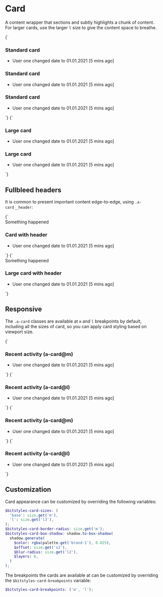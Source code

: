 
<Meta title="Atoms/Card" />

# Card

A content wrapper that sections and subtly highlights a chunk of content. For larger cards, use the larger `l` size to give the content space to breathe.

<Canvas>
  <Story name="Card">
    {`
    <div class="u-grid u-grid-cols-3@m u-gap-l">
      <article class="a-card">
        <h3 class="u-h4">Standard card</h3>
        <ul class="u-list-none">
          <li>User one changed date to 01.01.2021 [5 mins ago]</li>
        </ul>
      </article>
      <article class="a-card">
        <h3 class="u-h4">Standard card</h3>
        <ul class="u-list-none">
          <li>User one changed date to 01.01.2021 [5 mins ago]</li>
        </ul>
      </article>
      <article class="a-card">
        <h3 class="u-h4">Standard card</h3>
        <ul class="u-list-none">
          <li>User one changed date to 01.01.2021 [5 mins ago]</li>
        </ul>
      </article>
    </div>
    `}
  </Story>
  <Story name="Card-L">
    {`
    <div class="u-grid u-grid-cols-2@m u-gap-l">
      <article class="a-card-l">
        <h3>Large card</h3>
        <ul class="u-list-none">
          <li>User one changed date to 01.01.2021 [5 mins ago]</li>
        </ul>
      </article>
      <article class="a-card-l">
        <h3>Large card</h3>
        <ul class="u-list-none">
          <li>User one changed date to 01.01.2021 [5 mins ago]</li>
        </ul>
      </article>
    </div>
    `}
  </Story>
</Canvas>

## Fullbleed headers

It is common to present important content edge-to-edge, using `.a-card__header`:

<Canvas isColumn>
  <Story name="Card header">
    {`
    <div class="u-grid u-grid-cols-2@m u-gap-l">
      <article class="a-card">
        <div class="a-card__header a-flash a-flash--danger">
          Something happened
        </div>
        <h3 class="u-h4">Card with header</h3>
        <ul class="u-list-none">
          <li>User one changed date to 01.01.2021 [5 mins ago]</li>
        </ul>
      </article>
    </div>
    `}
  </Story>
  <Story name="Card-L header">
    {`
    <article class="a-card-l">
      <div class="a-card-l__header a-flash a-flash--danger">
        Something happened
      </div>
      <h3 class="u-h4">Large card with header</h3>
      <ul class="u-list-none">
        <li>User one changed date to 01.01.2021 [5 mins ago]</li>
      </ul>
    </article>
    `}
  </Story>
</Canvas>

## Responsive

The `.a-card` classes are available at `m` and `l` breakpoints by default, including all the sizes of card, so you can apply card styling based on viewport size.

<Canvas>
  <Story name="Card [m breakpoint]">
    {`
      <article class="a-card@m">
        <h3 class="u-h4">Recent activity (a-card@m)</h3>
        <ul class="u-list-none">
          <li>User one changed date to 01.01.2021 [5 mins ago]</li>
        </ul>
      </article>
    `}
  </Story>
  <Story name="Card [l breakpoint]">
    {`
      <article class="a-card@l">
        <h3 class="u-h4">Recent activity (a-card@l)</h3>
        <ul class="u-list-none">
          <li>User one changed date to 01.01.2021 [5 mins ago]</li>
        </ul>
      </article>
    `}
  </Story>
  <Story name="Card-L [m breakpoint]">
    {`
      <article class="a-card-l@m">
        <h3 class="u-h4">Recent activity (a-card@m)</h3>
        <ul class="u-list-none">
          <li>User one changed date to 01.01.2021 [5 mins ago]</li>
        </ul>
      </article>
    `}
  </Story>
  <Story name="Card-L [l breakpoint]">
    {`
      <article class="a-card-l@l">
        <h3 class="u-h4">Recent activity (a-card@l)</h3>
        <ul class="u-list-none">
          <li>User one changed date to 01.01.2021 [5 mins ago]</li>
        </ul>
      </article>
    `}
  </Story>
</Canvas>

## Customization

Card appearance can be customized by overriding the following variables:

```scss
$bitstyles-card-sizes: (
  'base': size.get('m'),
  'l': size.get('l3'),
);
$bitstyles-card-border-radius: size.get('m');
$bitstyles-card-box-shadow: shadow.to-box-shadow(
  shadow.generate(
    $color: rgba(palette.get('brand-1'), 0.025),
    $offset: size.get('s2'),
    $blur-radius: size.get('l2'),
    $layers: 6,
  )
);
```

The breakpoints the cards are available at can be customized by overriding the `$bitstyles-card-breakpoints` variable:

```scss
$bitstyles-card-breakpoints: ('m', 'l');
```
